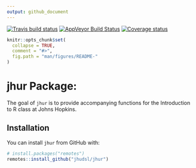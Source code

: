 ```yaml
---
output: github_document
---
```


[![Travis build status](https://travis-ci.com/muschellij2/jhur.svg?branch=master)](https://travis-ci.com/muschellij2/jhur)
[![AppVeyor Build Status](https://ci.appveyor.com/api/projects/status/github/muschellij2/jhur?branch=master&svg=true)](https://ci.appveyor.com/project/muschellij2/jhur)
[![Coverage status](https://coveralls.io/repos/github/muschellij2/jhur/badge.svg?branch=master)](https://coveralls.io/r/muschellij2/jhur?branch=master)
<!-- README.md is generated from README.Rmd. Please edit that file -->

```r
knitr::opts_chunk$set(
  collapse = TRUE,
  comment = "#>",
  fig.path = "man/figures/README-"
)
```

# jhur Package: 
The goal of `jhur` is to provide accompanying functions for the Introduction to R class at Johns Hopkins.

## Installation

You can install `jhur` from GitHub with:

```r
# install.packages("remotes")
remotes::install_github("jhudsl/jhur")
```
